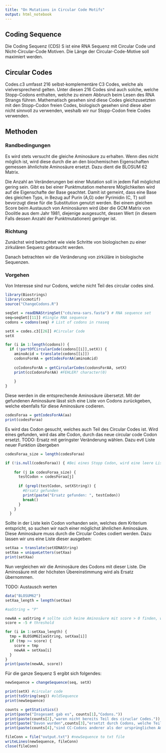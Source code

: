 ```yaml
---
title: "On Mutations in Circular Code Motifs"
output: html_notebook
---
```



## Coding Sequence
Die Coding Sequenz (CDS) S ist eine RNA Sequenz mit Circular Code und Nicht-Circular-Code Motiven. Die Länge der Circular-Code-Motive soll maximiert werden.

## Circular Codes
Codes.c3 umfasst 216 selbst-komplementäre C3 Codes, welche als vielversprechend gelten. Unter diesen 216 Codes sind auch solche, welche Stopp-Codons enthalten, welche zu einem Abbruch beim Lesen des RNA Strangs führen. Mathematisch gesehen sind diese Codes gleichzusetzten mit den Stopp-Codon freien Codes, biologisch gesehen sind diese aber nicht sinnvoll zu verwenden, weshalb wir nur Stopp-Codon freie Codes verwenden.

## Methoden

### Randbedingungen

Es wird stets versucht die gleiche Aminosäure zu erhalten. Wenn dies nicht möglich ist, wird diese durch die an den biochemischen Eigenschaften gemessen ähnlichste Aminosäure ersetzt. Dazu dient die BLOSUM 62 Matrix.

Die Anzahl an Veränderungen bei einer Mutation soll in jedem Fall möglichst gering sein. 
Gibt es bei einer Punktmutation meherere Möglichkeiten wird auf die Eigenschafte der Base geachtet. Damit ist gemeint, dass eine Base des gleichen Typs, in Bezug auf Purin (A,G) oder Pyrimidin (C, T) soll bevorzugt diese für die Substitution genutzt werden.
Bei einem gleichen Score beim Austausch von Aminosäuren wird über die GCM Matrix von Doolitle aus dem Jahr 1981, diejenige ausgesucht, dessen Wert (in diesem Falls dessen Anzahl der Punktmutationen) geringer ist.

### Richtung
Zunächst wird betrachtet wie viele Schritte von biologischen zu einer zirkulären Sequenz gebraucht werden.

Danach betrachten wir die Veränderung von zirküläre in biologische Sequenzen.

### Vorgehen
Von Interesse sind nur Codons, welche nicht Teil des circular codes sind. 

```r
library(Biostrings)
library(ccmotif)
source("ChangeCodons.R")

seqSet = readDNAStringSet("cds/ena-sars.fasta") # RNA sequence set
seq=seqSet[[11]] #Single RNA sequence
codons = codons(seq) # List of codons in rnaseq

setX = codes.c3[[26]] #Circular Code
setX

for (i in 1:length(codons)) {
  if (!partOfCircularCode(codons[[i]],setX)) {
    aminoAcid = translate(codons[[i]])
    codonsForAA = getCodesForAA(aminoAcid)
    
    ccCodonsForAA = getCircularCodes(codonsForAA, setX)
    print(ccCodonsForAA) #FEHLER? character(0)
    
    }
}
```
Diese werden in die entsprechende Aminosäure übersetzt.
Mit der gefundenen Aminosäure lässt sich eine Liste von Codons zurückgeben, welche ebenfalls für diese Aminosäure codieren.

```r

codesForaa = getCodesForAA(aa)
print(codesForaa)
```

Es wird das Codon gesucht, welches auch Teil des Circular Codes ist. Wird eines gefunden, wird das alte Codon, durch das neue circular code Codon ersetzt.
TODO: Ersatz mit geringster Veränderung wählen. Dazu evtl Liste neuer Funktion übergeben

```r
codesForaa_size = length(codesForaa)

if (!is.null(codesForaa)) { #Bei eines Stopp Codon, wird eine leere Liste zurückgegeben
  
    for (j in codesForaa_size) {
      testCodon = codesForaa[j]
    
      if (grepl(testCodon, setXString)) {
        #Ersatz gefunden
        print(paste("Ersatz gefunden: ", testCodon))
        break()
      }
    }
  }
```

Sollte in der Liste kein Codon vorhanden sein, welches dem Kriterium entspricht, so suchen wir nach einer möglichst ähnlichen Aminosäure. Diese Aminosäure muss durch die Circular Codes codiert werden. Dazu lassen wir uns eine Liste dieser ausgeben:

```r
setXaa = translate(setXDNAString)
setXaa = uniqueLetters(setXaa)
print(setXaa)
```

Nun vergleichen wir die Aminosäure des Codons mit dieser Liste. Die Aminosäure mit der höchsten Übereinstimmung wird als Ersatz übernommen. 

TODO: Austausch werten

```r
data("BLOSUM62")
setXaa_length = length(setXaa)

#aaString = "P"

newAA = aaString # sollte sich keine Aminosäure mit score > 0 finden, wird die alte beibehalten
score = -5 # threshold

for (i in 1:setXaa_length) {
  tmp = BLOSUM62[aaString, setXaa[i]]
  if (tmp >= score) {
    score = tmp
    newAA = setXaa[i]
  }
}
print(paste(newAA, score))

```

Für die ganze Sequenz S ergibt sich folgendes: 

```r
newSequence = changeSequence(seq, setX)

print(setX) #circular code
print(toString(seq)) #oldSequence
print(newSequence)

counts = getStatistics()
print(paste("Insgesamt gab es", counts[1],"Codons."))
print(paste(counts[2],"waren nicht bereits Teil des ciruclar Codes."))
print(paste("Davon wurden",counts[3],"ersetzt durch Codons, welche Teil des cirular Codes sind."))
print(paste(counts[4],"sind CC-Codons anderer als der ursprünglichen Aminosäure"))

fileConn = file("output.txt") #newSequence to txt file
writeLines(newSequence, fileConn) 
close(fileConn)
```

